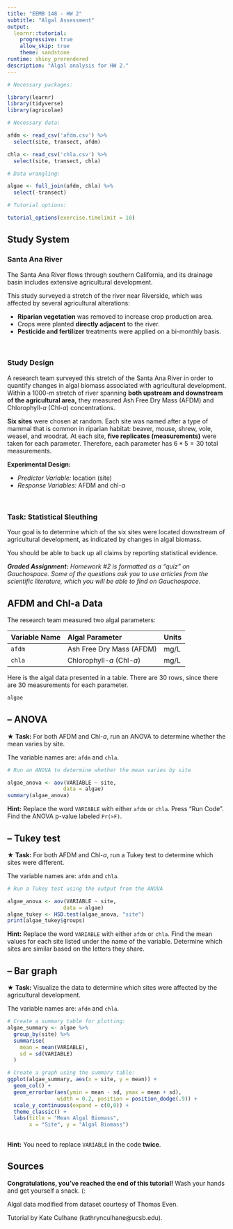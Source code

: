 ```yaml
---
title: "EEMB 148 - HW 2"
subtitle: "Algal Assessment"
output:
  learnr::tutorial:
    progressive: true
    allow_skip: true
    theme: sandstone
runtime: shiny_prerendered
description: "Algal analysis for HW 2."
---
```


```r

# Necessary packages:

library(learnr)
library(tidyverse)
library(agricolae)

# Necessary data:

afdm <- read_csv('afdm.csv') %>% 
  select(site, transect, afdm)

chla <- read_csv('chla.csv') %>% 
  select(site, transect, chla) 

# Data wrangling:

algae <- full_join(afdm, chla) %>% 
  select(-transect)

# Tutorial options:

tutorial_options(exercise.timelimit = 10)

```

<style type="text/css">
.table {

    width: 500px;

}
</style>

## Study System

### Santa Ana River

The Santa Ana River flows through southern California, and its drainage basin includes extensive agricultural development.

This study surveyed a stretch of the river near Riverside, which was affected by several agricultural alterations:

- **Riparian vegetation** was removed to increase crop production area.
- Crops were planted **directly adjacent** to the river.
- **Pesticide and fertilizer** treatments were applied on a bi-monthly basis.

<br>

### Study Design

A research team surveyed this stretch of the Santa Ana River in order to quantify changes in algal biomass associated with agricultural development. Within a 1000-m stretch of river spanning **both upstream and downstream of the agricultural area,** they measured Ash Free Dry Mass (AFDM) and Chlorophyll-*a* (Chl-*a*) concentrations.

**Six sites** were chosen at random. Each site was named after a type of mammal that is common in riparian habitat: beaver, mouse, shrew, vole, weasel, and woodrat. At each site, **five replicates (measurements)** were taken for each parameter. Therefore, each parameter has $6*5=30$ total measurements.

**Experimental Design:**

- *Predictor Variable:* location (site)
- *Response Variables:* AFDM and chl-*a*

<br>

### **Task:** Statistical Sleuthing

Your goal is to determine which of the six sites were located downstream of agricultural development, as indicated by changes in algal biomass.

You should be able to back up all claims by reporting statistical evidence.

***Graded Assignment:*** *Homework #2 is formatted as a "quiz" on Gauchospace. Some of the questions ask you to use articles from the scientific literature, which you will be able to find on Gauchospace.*

## AFDM and Chl-a Data

The research team measured two algal parameters:

| Variable Name | Algal Parameter | Units |
| :- | :- | :- |
| `afdm` | Ash Free Dry Mass (AFDM) | mg/L |
| `chla` | Chlorophyll-*a* (Chl-*a*) | mg/L |

Here is the algal data presented in a table. There are 30 rows, since there are 30 measurements for each parameter.

```r
algae
```

## -- ANOVA

$\bigstar$ **Task:** For both AFDM and Chl-*a*, run an ANOVA to determine whether the mean varies by site.

The variable names are: `afdm` and `chla`.

```r

# Run an ANOVA to determine whether the mean varies by site

algae_anova <- aov(VARIABLE ~ site,
                  data = algae)
summary(algae_anova)

```

<div id="physical-ANOVA-hint">
**Hint:** Replace the word `VARIABLE` with either `afdm` or `chla`. Press "Run Code". Find the ANOVA p-value labeled `Pr(>F)`.
</div>

## -- Tukey test

$\bigstar$ **Task:** For both AFDM and Chl-*a*, run a Tukey test to determine which sites were different.

The variable names are: `afdm` and `chla`.

```r

# Run a Tukey test using the output from the ANOVA

algae_anova <- aov(VARIABLE ~ site,
                  data = algae)
algae_tukey <- HSD.test(algae_anova, "site")
print(algae_tukey$groups)

```

<div id="physical-Tukey-hint">
**Hint:** Replace the word `VARIABLE` with either `afdm` or `chla`. Find the mean values for each site listed under the name of the variable. Determine which sites are similar based on the letters they share.
</div>

## -- Bar graph

$\bigstar$ **Task:** Visualize the data to determine which sites were affected by the agricultural development.

The variable names are: `afdm` and `chla`.

```r

# Create a summary table for plotting:
algae_summary <- algae %>% 
  group_by(site) %>% 
  summarise(
    mean = mean(VARIABLE),
    sd = sd(VARIABLE)
  )

# Create a graph using the summary table:
ggplot(algae_summary, aes(x = site, y = mean)) +
  geom_col() + 
  geom_errorbar(aes(ymin = mean - sd, ymax = mean + sd),
                width = 0.2, position = position_dodge(.9)) +
  scale_y_continuous(expand = c(0,0)) +
  theme_classic() +
  labs(title = "Mean Algal Biomass",
       x = "Site", y = "Algal Biomass")
       
```

<div id="physical-plot-hint">
**Hint:** You need to replace `VARIABLE` in the code **twice**.
</div>

## Sources

**Congratulations, you've reached the end of this tutorial!** Wash your hands and get yourself a snack. (:

Algal data modified from dataset courtesy of Thomas Even.

Tutorial by Kate Culhane (kathrynculhane@ucsb.edu).